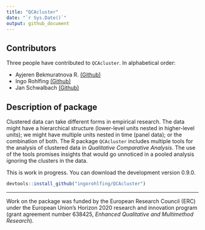 ```yaml
---
title: "QCAcluster"
date: "`r Sys.Date()`"
output: github_document
---
```



## Contributors
Three people have contributed to `QCAcluster`. In alphabetical order:

- Ayjeren Bekmuratnova R. [(Github)](https://github.com/AyjerenR/)
- Ingo Rohlfing [(Github)](https://github.com/ingorohlfing)
- Jan Schwalbach [(Github)](https://github.com/JanSchwalbach)

## Description of package
Clustered data can take different forms in empirical research. The data might
have a hierarchical structure (lower-level units nested in higher-level units);
we might have multiple units nested in time (panel data); or the combination of 
both. The R package `QCAcluster` includes multiple tools for the analysis of 
clustered data in *Qualitative Comparative Analysis*. The use of
the tools promises insights that would go unnoticed in a pooled analysis
ignoring the clusters in the data.

This is work in progress. You can download the development version 0.9.0.
```r
devtools::install_github("ingorohlfing/QCAcluster")
```

***

Work on the package was funded by the European Research Council (ERC) under the European Union’s Horizon 2020 research and innovation program (grant agreement number 638425, *Enhanced Qualitative and Multimethod Research*).

